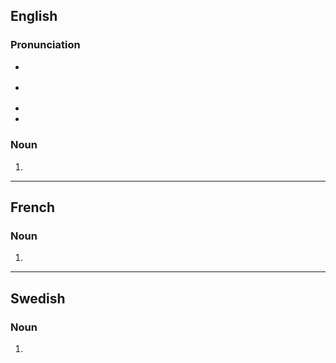 {{selfref|See also [[Wiktionary:Translations]]}}
==English==

===Pronunciation===
* {{a|GA}} {{IPA|en|/tɹænzˈleɪʃənz/}}
* {{a|RP}} {{IPA|en|/tɹænzˈleɪʃənz/|/tɹænsˈleɪʃənz/|/tɹɑːnzˈleɪʃənz/|/tɹɑːnsˈleɪʃənz/}}
* {{audio|en|en-us-translations.ogg|Audio (US)}}
* {{hyphenation|en|trans|lat|ions}}

===Noun===
{{head|en|noun form}}

# {{plural of|en|translation}}

----

==French==

===Noun===
{{head|fr|noun form|g=f}}

# {{plural of|fr|translation}}

----

==Swedish==

===Noun===
{{head|sv|noun form}}

# {{sv-noun-form-indef-gen|translation}}